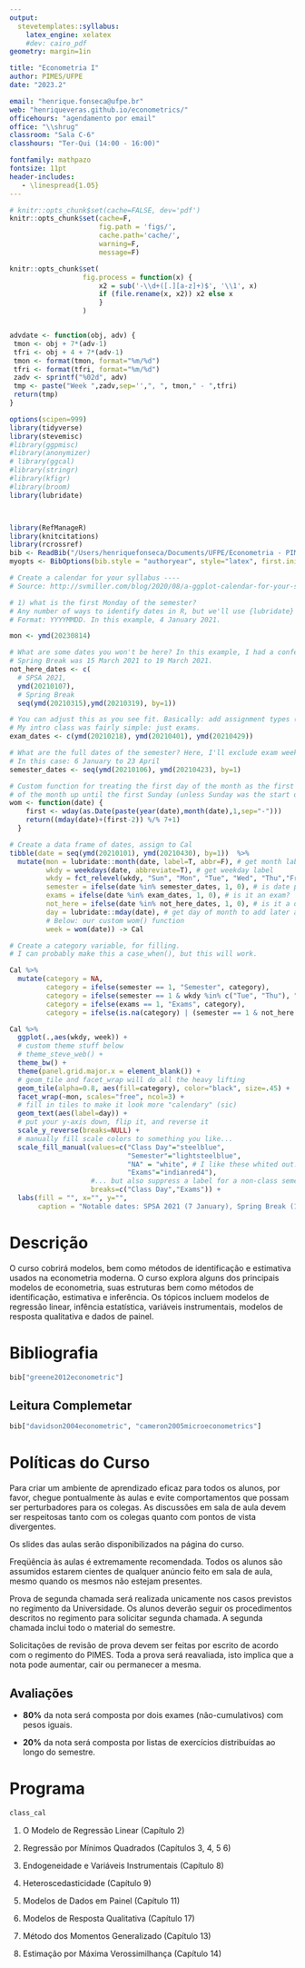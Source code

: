```yaml
---
output: 
  stevetemplates::syllabus:
    latex_engine: xelatex
    #dev: cairo_pdf
geometry: margin=1in

title: "Econometria I"
author: PIMES/UFPE
date: "2023.2"

email: "henrique.fonseca@ufpe.br"
web: "henriqueveras.github.io/econometrics/"
officehours: "agendamento por email"
office: "\\shrug"
classroom: "Sala C-6"
classhours: "Ter-Qui (14:00 - 16:00)"

fontfamily: mathpazo
fontsize: 11pt
header-includes:
   - \linespread{1.05}
---
```


<!-- CCCCCCCCnncdxxxxxxx -->

<!-- Fun fact: my cat added this comment as she walked over the keyboard while I was working on this template. -->

<!-- I'm going to keep it going forward. Long live Queen Bea. -->

```r
# knitr::opts_chunk$set(cache=FALSE, dev='pdf')
knitr::opts_chunk$set(cache=F,
                      fig.path = 'figs/',
                      cache.path='cache/',
                      warning=F,
                      message=F)

knitr::opts_chunk$set(
                  fig.process = function(x) {
                      x2 = sub('-\\d+([.][a-z]+)$', '\\1', x)
                      if (file.rename(x, x2)) x2 else x
                      }
                  )


advdate <- function(obj, adv) {
 tmon <- obj + 7*(adv-1)
 tfri <- obj + 4 + 7*(adv-1)
 tmon <- format(tmon, format="%m/%d")
 tfri <- format(tfri, format="%m/%d")
 zadv <- sprintf("%02d", adv)
 tmp <- paste("Week ",zadv,sep='',", ", tmon," - ",tfri)
 return(tmp)
}

options(scipen=999)
library(tidyverse)
library(stevemisc)
#library(ggpmisc)
#library(anonymizer)
# library(ggcal)
#library(stringr)
#library(kfigr)
#library(broom)
library(lubridate)



library(RefManageR)
library(knitcitations)
library(rcrossref)
bib <- ReadBib("/Users/henriquefonseca/Documents/UFPE/Econometria - PIMES/Code Lectures/Syllabus/master.bib")
myopts <- BibOptions(bib.style = "authoryear", style="latex", first.inits=FALSE, max.names = 20)

# Create a calendar for your syllabus ----
# Source: http://svmiller.com/blog/2020/08/a-ggplot-calendar-for-your-semester/

# 1) what is the first Monday of the semester?
# Any number of ways to identify dates in R, but we'll use {lubridate} and the ymd() function here.
# Format: YYYYMMDD. In this example, 4 January 2021.

mon <- ymd(20230814)

# What are some dates you won't be here? In this example, I had a conference on 7 January 2021.
# Spring Break was 15 March 2021 to 19 March 2021.
not_here_dates <- c(
  # SPSA 2021,
  ymd(20210107),
  # Spring Break
  seq(ymd(20210315),ymd(20210319), by=1))

# You can adjust this as you see fit. Basically: add assignment types (e.g. papers, quizzes).
# My intro class was fairly simple: just exams.
exam_dates <- c(ymd(20210218), ymd(20210401), ymd(20210429))

# What are the full dates of the semester? Here, I'll exclude exam week as I like to do.
# In this case: 6 January to 23 April
semester_dates <- seq(ymd(20210106), ymd(20210423), by=1)

# Custom function for treating the first day of the month as the first week 
# of the month up until the first Sunday (unless Sunday was the start of the month)
wom <- function(date) {
    first <- wday(as.Date(paste(year(date),month(date),1,sep="-")))
    return((mday(date)+(first-2)) %/% 7+1)
  }

# Create a data frame of dates, assign to Cal
tibble(date = seq(ymd(20210101), ymd(20210430), by=1))  %>%
  mutate(mon = lubridate::month(date, label=T, abbr=F), # get month label
         wkdy = weekdays(date, abbreviate=T), # get weekday label
         wkdy = fct_relevel(wkdy, "Sun", "Mon", "Tue", "Wed", "Thu","Fri","Sat"), # make sure Sunday comes first
         semester = ifelse(date %in% semester_dates, 1, 0), # is date part of the semester?
         exams = ifelse(date %in% exam_dates, 1, 0), # is it an exam?
         not_here = ifelse(date %in% not_here_dates, 1, 0), # is it a day off?
         day = lubridate::mday(date), # get day of month to add later as a label
         # Below: our custom wom() function
         week = wom(date)) -> Cal

# Create a category variable, for filling.
# I can probably make this a case_when(), but this will work.

Cal %>%
  mutate(category = NA,
         category = ifelse(semester == 1, "Semester", category),
         category = ifelse(semester == 1 & wkdy %in% c("Tue", "Thu"), "Class Day", category),
         category = ifelse(exams == 1, "Exams", category),
         category = ifelse(is.na(category) | (semester == 1 & not_here == 1), "NA", category)) -> Cal 

Cal %>% 
  ggplot(.,aes(wkdy, week)) +
  # custom theme stuff below
  # theme_steve_web() + 
  theme_bw() +
  theme(panel.grid.major.x = element_blank()) +
  # geom_tile and facet_wrap will do all the heavy lifting
  geom_tile(alpha=0.8, aes(fill=category), color="black", size=.45) +
  facet_wrap(~mon, scales="free", ncol=3) +
  # fill in tiles to make it look more "calendary" (sic)
  geom_text(aes(label=day)) +
  # put your y-axis down, flip it, and reverse it
  scale_y_reverse(breaks=NULL) +
  # manually fill scale colors to something you like...
  scale_fill_manual(values=c("Class Day"="steelblue", 
                             "Semester"="lightsteelblue",
                             "NA" = "white", # I like these whited out...
                             "Exams"="indianred4"),
                    #... but also suppress a label for a non-class semester day
                    breaks=c("Class Day","Exams")) +
  labs(fill = "", x="", y="",
       caption = "Notable dates: SPSA 2021 (7 January), Spring Break (15-19 March)")  -> class_cal

```

# Descrição

O curso cobrirá modelos, bem como métodos de identificação e estimativa usados na econometria moderna. O curso explora alguns dos principais modelos de econometria, suas estruturas bem como métodos de identificação, estimativa e inferência. Os tópicos incluem modelos de regressão linear, infência estatística, variáveis instrumentais, modelos de resposta qualitativa e dados de painel.

# Bibliografia

```r
bib["greene2012econometric"]
```

## Leitura Complemetar

```r
bib["davidson2004econometric", "cameron2005microeconometrics"]
```

# Políticas do Curso

Para criar um ambiente de aprendizado eficaz para todos os alunos, por favor, chegue pontualmente às aulas e evite comportamentos que possam ser perturbadores para os colegas. As discussões em sala de aula devem ser respeitosas tanto com os colegas quanto com pontos de vista divergentes.

Os slides das aulas serão disponibilizados na página do curso.

Freqüência às aulas é extremamente recomendada. Todos os alunos são assumidos estarem cientes de qualquer anúncio feito em sala de aula, mesmo quando os mesmos não estejam presentes.

Prova de segunda chamada será realizada unicamente nos casos previstos no regimento da Universidade. Os alunos deverão seguir os procedimentos descritos no regimento para solicitar segunda chamada. A segunda chamada inclui todo o material do semestre.

Solicitações de revisão de prova devem ser feitas por escrito de acordo com o regimento do PIMES. Toda a prova será reavaliada, isto implica que a nota pode aumentar, cair ou permanecer a mesma.

## Avaliações

-   **80%** da nota será composta por dois exames (não-cumulativos) com pesos iguais.

-   **20%** da nota será composta por listas de exercícios distribuídas ao longo do semestre.

# Programa

```r

class_cal

```

1.    O Modelo de Regressão Linear (Capítulo 2)


2.    Regressão por Mínimos Quadrados (Capítulos 3, 4, 5 6)

3.    Endogeneidade e Variáveis Instrumentais (Capítulo 8)

4.    Heteroscedasticidade (Capítulo 9)

5.    Modelos de Dados em Painel (Capítulo 11)

6.    Modelos de Resposta Qualitativa (Capítulo 17)

7.    Método dos Momentos Generalizado (Capítulo 13)

8.    Estimação por Máxima Verossimilhança (Capítulo 14)
